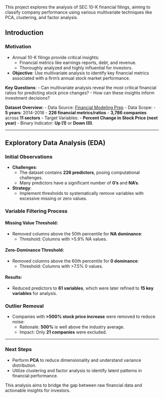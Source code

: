 
This project explores the analysis of SEC 10-K financial filings, aiming to classify company performance using various multivariate techniques like PCA, clustering, and factor analysis.

## Introduction

### Motivation

- Annual 10-K filings provide critical insights:
  - Financial metrics like earnings reports, debt, and revenue.
  - Thoroughly analyzed and highly influential for investors.
- **Objective**: Use multivariate analysis to identify key financial metrics associated with a firm's annual stock market performance.

**Key Questions**:
- Can multivariate analysis reveal the most critical financial ratios for predicting stock price changes?
- How can these insights inform investment decisions?

**Dataset Overview**:
- Data Source: [Financial Modeling Prep](https://site.financialmodelingprep.com/)
- Data Scope:
  - **5 years**: 2014-2018
  - **226 financial metrics/ratios**
  - **3,786 companies** across **11 sectors**
- Target Variables:
  - **Percent Change in Stock Price (next year)**
  - Binary Indicator: **Up (1)** or **Down (0)**.

---

## Exploratory Data Analysis (EDA)

### Initial Observations

- **Challenges**:
  - The dataset contains **226 predictors**, posing computational challenges.
  - Many predictors have a significant number of **0's** and **NA's**.
- **Strategy**:
  - Implement thresholds to systematically remove variables with excessive missing or zero values.

### Variable Filtering Process

#### Missing Value Threshold:
- Removed columns above the 50th percentile for **NA dominance**:
  - Threshold: Columns with >5.9% NA values.

#### Zero-Dominance Threshold:
- Removed columns above the 60th percentile for **0 dominance**:
  - Threshold: Columns with >7.5% 0 values.

#### Results:
- Reduced predictors to **61 variables**, which were later refined to **15 key variables** for analysis.

### Outlier Removal

- Companies with **>500% stock price increase** were removed to reduce noise:
  - Rationale: **500%** is well above the industry average.
  - Impact: Only **21 companies** were excluded.

---

### Next Steps

- Perform **PCA** to reduce dimensionality and understand variance distribution.
- Utilize clustering and factor analysis to identify latent patterns in financial performance.

This analysis aims to bridge the gap between raw financial data and actionable insights for investors.

